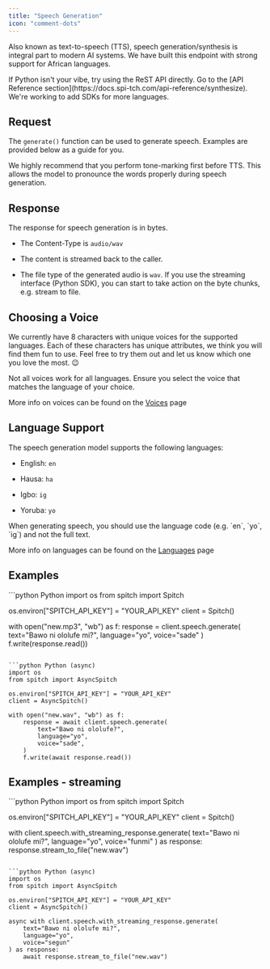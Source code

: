 ```yaml
---
title: "Speech Generation"
icon: "comment-dots"
---
```


Also known as text-to-speech (TTS), speech generation/synthesis is integral part to modern AI systems. We have built this endpoint with strong support for African languages.

<Tip>
  If Python isn't your vibe, try using the ReST API directly. Go to the [API Reference section](https://docs.spi-tch.com/api-reference/synthesize).
  We're working to add SDKs for more languages.
</Tip>

## Request

The `generate()` function can be used to generate speech. Examples are provided below as a guide for you.

<Info>
  We highly recommend that you perform tone-marking first before TTS. This allows the model to pronounce the words properly during speech generation.
</Info>

## Response

The response for speech generation is in bytes.

* The Content-Type is `audio/wav`

* The content is streamed back to the caller.

* The file type of the generated audio is `wav`.
  If you use the streaming interface (Python SDK), you can start to take action on the byte chunks, e.g. stream to file.

## Choosing a Voice

We currently have 8 characters with unique voices for the supported languages.
Each of these characters has unique attributes, we think you will find them fun to use. Feel free to try them out and let us know which one you love the most. 😉

<Note>
  Not all voices work for all languages. Ensure you select the voice that matches the language of your choice.

  More info on voices can be found on the [Voices](/concepts/voices) page
</Note>

## Language Support

The speech generation model supports the following languages:

* English: `en`

* Hausa: `ha`

* Igbo: `ig`

* Yoruba: `yo`

<Note>
  When generating speech, you should use the language code (e.g. `en`, `yo`, `ig`) and not the full text.

  More info on languages can be found on the [Languages](/concepts/languages) page
</Note>

## Examples

<CodeGroup>
  ```python Python
  import os
  from spitch import Spitch

  os.environ["SPITCH_API_KEY"] = "YOUR_API_KEY"
  client = Spitch()

  with open("new.mp3", "wb") as f:
      response = client.speech.generate(
          text="Bawo ni ololufe mi?",
          language="yo",
          voice="sade"
      )
      f.write(response.read())
  ```

  ```python Python (async)
  import os
  from spitch import AsyncSpitch

  os.environ["SPITCH_API_KEY"] = "YOUR_API_KEY"
  client = AsyncSpitch()

  with open("new.wav", "wb") as f:
      response = await client.speech.generate(
          text="Bawo ni ololufe?",
          language="yo",
          voice="sade",
      )
      f.write(await response.read())
  ```
</CodeGroup>

## Examples - streaming

<CodeGroup>
  ```python Python
  import os
  from spitch import Spitch

  os.environ["SPITCH_API_KEY"] = "YOUR_API_KEY"
  client = Spitch()

  with client.speech.with_streaming_response.generate(
      text="Bawo ni ololufe mi?",
      language="yo",
      voice="funmi"
  ) as response:
      response.stream_to_file("new.wav")
  ```

  ```python Python (async)
  import os
  from spitch import AsyncSpitch

  os.environ["SPITCH_API_KEY"] = "YOUR_API_KEY"
  client = AsyncSpitch()

  async with client.speech.with_streaming_response.generate(
      text="Bawo ni ololufe mi?",
      language="yo",
      voice="segun"
  ) as response:
      await response.stream_to_file("new.wav")
  ```
</CodeGroup>